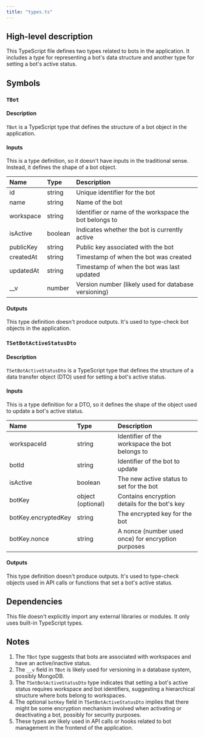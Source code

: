 ```yaml
---
title: "types.ts"
---
```


## High-level description
This TypeScript file defines two types related to bots in the application. It includes a type for representing a bot's data structure and another type for setting a bot's active status.

## Symbols

### `TBot`
#### Description
`TBot` is a TypeScript type that defines the structure of a bot object in the application.

#### Inputs
This is a type definition, so it doesn't have inputs in the traditional sense. Instead, it defines the shape of a bot object.

| Name | Type | Description |
|:-----|:-----|:------------|
| id | string | Unique identifier for the bot |
| name | string | Name of the bot |
| workspace | string | Identifier or name of the workspace the bot belongs to |
| isActive | boolean | Indicates whether the bot is currently active |
| publicKey | string | Public key associated with the bot |
| createdAt | string | Timestamp of when the bot was created |
| updatedAt | string | Timestamp of when the bot was last updated |
| __v | number | Version number (likely used for database versioning) |

#### Outputs
This type definition doesn't produce outputs. It's used to type-check bot objects in the application.

### `TSetBotActiveStatusDto`
#### Description
`TSetBotActiveStatusDto` is a TypeScript type that defines the structure of a data transfer object (DTO) used for setting a bot's active status.

#### Inputs
This is a type definition for a DTO, so it defines the shape of the object used to update a bot's active status.

| Name | Type | Description |
|:-----|:-----|:------------|
| workspaceId | string | Identifier of the workspace the bot belongs to |
| botId | string | Identifier of the bot to update |
| isActive | boolean | The new active status to set for the bot |
| botKey | object (optional) | Contains encryption details for the bot's key |
| botKey.encryptedKey | string | The encrypted key for the bot |
| botKey.nonce | string | A nonce (number used once) for encryption purposes |

#### Outputs
This type definition doesn't produce outputs. It's used to type-check objects used in API calls or functions that set a bot's active status.

## Dependencies
This file doesn't explicitly import any external libraries or modules. It only uses built-in TypeScript types.

## Notes
1. The `TBot` type suggests that bots are associated with workspaces and have an active/inactive status.
2. The `__v` field in `TBot` is likely used for versioning in a database system, possibly MongoDB.
3. The `TSetBotActiveStatusDto` type indicates that setting a bot's active status requires workspace and bot identifiers, suggesting a hierarchical structure where bots belong to workspaces.
4. The optional `botKey` field in `TSetBotActiveStatusDto` implies that there might be some encryption mechanism involved when activating or deactivating a bot, possibly for security purposes.
5. These types are likely used in API calls or hooks related to bot management in the frontend of the application.